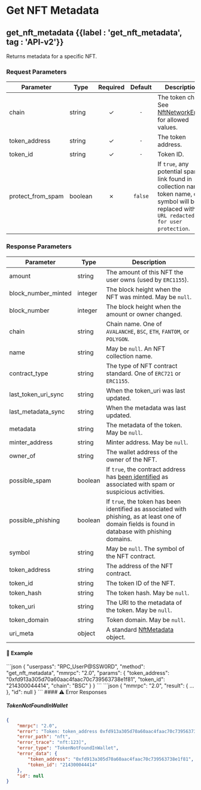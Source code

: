 
# Get NFT Metadata

## get\_nft\_metadata {{label : 'get_nft_metadata', tag : 'API-v2'}}

Returns metadata for a specific NFT.

### Request Parameters

| Parameter           | Type    | Required | Default | Description                                                                                                                                  |
| ------------------- | ------- | :------: | :-----: | -------------------------------------------------------------------------------------------------------------------------------------------- |
| chain               | string  |     ✓    |   `-`   | The token chain. See [NftNetworkEnum](/komodo-defi-framework/api/common_structures/enums/#nft-network-enum) for allowed values.              |
| token\_address      | string  |     ✓    |   `-`   | The token address.                                                                                                                           |
| token\_id           | string  |     ✓    |   `-`   | Token ID.                                                                                                                                    |
| protect\_from\_spam | boolean |     ✗    | `false` | If `true`, any potential spam link found in collection name, token name, or symbol will be replaced with `URL redacted for user protection`. |

### Response Parameters

| Parameter              | Type    | Description                                                                                                                                                           |
| ---------------------- | ------- | --------------------------------------------------------------------------------------------------------------------------------------------------------------------- |
| amount                 | string  | The amount of this NFT the user owns (used by `ERC1155`).                                                                                                             |
| block\_number\_minted  | integer | The block height when the NFT was minted. May be `null`.                                                                                                              |
| block\_number          | integer | The block height when the amount or owner changed.                                                                                                                    |
| chain                  | string  | Chain name. One of `AVALANCHE`, `BSC`, `ETH`, `FANTOM`, or `POLYGON`.                                                                                                 |
| name                   | string  | May be `null`. An NFT collection name.                                                                                                                                |
| contract\_type         | string  | The type of NFT contract standard. One of `ERC721` or `ERC1155`.                                                                                                      |
| last\_token\_uri\_sync | string  | When the token\_uri was last updated.                                                                                                                                 |
| last\_metadata\_sync   | string  | When the metadata was last updated.                                                                                                                                   |
| metadata               | string  | The metadata of the token. May be `null`.                                                                                                                             |
| minter\_address        | string  | Minter address. May be `null`.                                                                                                                                        |
| owner\_of              | string  | The wallet address of the owner of the NFT.                                                                                                                           |
| possible\_spam         | boolean | If `true`, the contract address has [been identified](https://docs.moralis.io/web3-data-api/evm/nft-spam-detection) as associated with spam or suspicious activities. |
| possible\_phishing     | boolean | If `true`, the token has been identified as associated with phishing, as at least one of domain fields is found in database with phishing domains.                    |
| symbol                 | string  | May be `null`. The symbol of the NFT contract.                                                                                                                        |
| token\_address         | string  | The address of the NFT contract.                                                                                                                                      |
| token\_id              | string  | The token ID of the NFT.                                                                                                                                              |
| token\_hash            | string  | The token hash. May be `null`.                                                                                                                                        |
| token\_uri             | string  | The URI to the metadata of the token. May be `null`.                                                                                                                  |
| token\_domain          | string  | Token domain. May be `null`.                                                                                                                                          |
| uri\_meta              | object  | A standard [NftMetadata](/komodo-defi-framework/api/common_structures/nfts/#nft-metadata) object.                                                                     |

#### 📌 Example

<CodeGroup title="Get NFT Metadata" tag="POST" label="get_nft_metadata" mm2MethodDecorate="true">
  ```json
  {
    "userpass": "RPC_UserP@SSW0RD",
    "method": "get_nft_metadata",
    "mmrpc": "2.0",
    "params": {
      "token_address": "0xfd913a305d70a60aac4faac70c739563738e1f81",
      "token_id": "214300044414",
      "chain": "BSC"
    }
  }
  ```
</CodeGroup>

<CollapsibleSection expandedText="Hide Get NFT Metadata Response" collapsedText="Show Get NFT Metadata Response">
  ```json
  {
      "mmrpc": "2.0",
      "result": { ... },
      "id": null
  }
  ```
</CollapsibleSection>

<CollapsibleSection expandedText="Hide Get NFT Metadata Error Responses" collapsedText="Show Get NFT Metadata Error Responses">
  #### ⚠️ Error Responses

  ##### TokenNotFoundInWallet

  ```json
  {
      "mmrpc": "2.0",
      "error": "Token: token_address 0xfd913a305d70a60aac4faac70c739563738e1f81, token_id 214300044414 was not found in wallet",
      "error_path": "nft",
      "error_trace": "nft:123]",
      "error_type": "TokenNotFoundInWallet",
      "error_data": {
          "token_address": "0xfd913a305d70a60aac4faac70c739563738e1f81",
          "token_id": "214300044414"
      },
      "id": null
  }
  ```
</CollapsibleSection>
